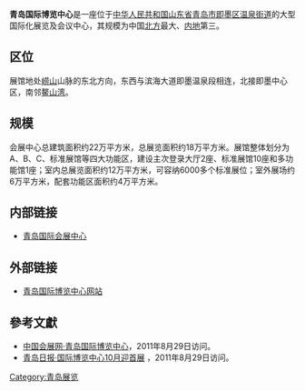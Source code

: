 {{Infobox Modern Building
|image             = 
|caption           = 
|name              = 青岛国际博览中心<br />Qingdao International Expo.
|location_country  = {{CHN}}
|location_town     = [[山东省|山东省]][[青岛市|青岛市]][[即墨区|即墨区]][[温泉街道_(青岛市)|温泉街道]]
|owner             = 南山集团青岛长基置业有限公司
|architect         = [[美国|美国]]NBBJ公司、北京设计院
|client            = 
|engineer          = 
|construction_start_date= 2009年12月
|completion_date   = 2011年1月
|date_demolished   = 
|cost              = 20亿元[[人民币|人民币]]
|structural_system = 单层钢结构（主体）
|style             = 
}}

'''青岛国际博览中心'''是一座位于[[中华人民共和国|中华人民共和国]][[山东省|山东省]][[青岛市|青岛市]][[即墨区|即墨区]][[温泉街道_(青岛市)|温泉街道]]的大型国际化展览及会议中心，其规模为中国[[北方|北方]]最大、[[内地|内地]]第三。

==区位==
展馆地处[[崂山|崂山]]山脉的东北方向，东西与滨海大道即墨温泉段相连，北接即墨中心区，南邻[[鳌山湾|鳌山湾]]。

==规模==
会展中心总建筑面积约22万平方米，总展览面积约18万平方米。展馆整体划分为A、B、C、标准展馆等四大功能区，建设主次登录大厅2座、标准展馆10座和多功能馆1座；室内总展览面积约12万平方米，可容纳6000多个标准展位；室外展场约6万平方米，配套功能区面积约4万平方米。

== 内部链接 ==
*[[青岛国际会展中心|青岛国际会展中心]]

== 外部链接 ==
*[http://www.qingdaoiec.com/ 青岛国际博览中心网站] {{Wayback|url=http://www.qingdaoiec.com/ |date=20200205171908 }}

==參考文獻==
{{reflist}}
*[https://web.archive.org/web/20110830133026/http://www.expo-china.com/pages/hall/201105/1214/index.shtml 中国会展网·青岛国际博览中心]，2011年8月29日访问。
*[http://epaper.qingdaonews.com/html/qdrb/20110829/qdrb303223.html 青岛日报·国际博览中心10月迎首展] {{Wayback|url=http://epaper.qingdaonews.com/html/qdrb/20110829/qdrb303223.html |date=20210411010250 }}，2011年8月29日访问。

{{Qingdao-stub}}
[[Category:青岛展览|Category:青岛展览]]